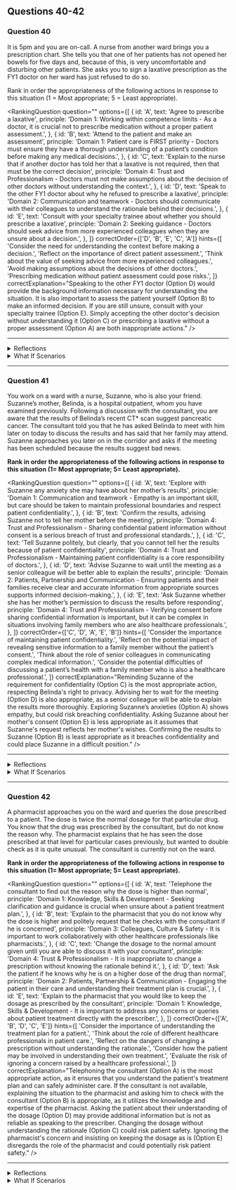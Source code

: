 ## Questions 40-42


### Question 40

It is 5pm and you are on-call. A nurse from another ward brings you a prescription chart. She tells you that one of her patients has not opened her bowels for five days and, because of this, is very uncomfortable and disturbing other patients. She asks you to sign a laxative prescription as the FY1 doctor on her ward has just refused to do so.

Rank in order the appropriateness of the following actions in response to this situation (1 = Most appropriate; 5 = Least appropriate).

<RankingQuestion
  question=""
  options={[
    {
      id: 'A',
      text: 'Agree to prescribe a laxative',
      principle: 'Domain 1: Working within competence limits - As a doctor, it is crucial not to prescribe medication without a proper patient assessment.',
    },
    {
      id: 'B',
      text: 'Attend to the patient and make an assessment',
      principle: 'Domain 1: Patient care is FIRST priority - Doctors must ensure they have a thorough understanding of a patient’s condition before making any medical decisions.',
    },
    {
      id: 'C',
      text: 'Explain to the nurse that if another doctor has told her that a laxative is not required, then that must be the correct decision',
      principle: 'Domain 4: Trust and Professionalism - Doctors must not make assumptions about the decision of other doctors without understanding the context.',
    },
    {
      id: 'D',
      text: 'Speak to the other FY1 doctor about why he refused to prescribe a laxative',
      principle: 'Domain 2: Communication and teamwork - Doctors should communicate with their colleagues to understand the rationale behind their decisions.',
    },
    {
      id: 'E',
      text: 'Consult with your specialty trainee about whether you should prescribe a laxative',
      principle: 'Domain 2: Seeking guidance - Doctors should seek advice from more experienced colleagues when they are unsure about a decision.',
    },
  ]}
  correctOrder={['D', 'B', 'E', 'C', 'A']}
  hints={[
    'Consider the need for understanding the context before making a decision.',
    'Reflect on the importance of direct patient assessment.',
    'Think about the value of seeking advice from more experienced colleagues.',
    'Avoid making assumptions about the decisions of other doctors.',
    'Prescribing medication without patient assessment could pose risks.',
  ]}
  correctExplanation="Speaking to the other FY1 doctor (Option D) would provide the background information necessary for understanding the situation. It is also important to assess the patient yourself (Option B) to make an informed decision. If you are still unsure, consult with your specialty trainee (Option E). Simply accepting the other doctor's decision without understanding it (Option C) or prescribing a laxative without a proper assessment (Option A) are both inappropriate actions."
/>

---

<details>
<summary>Reflections</summary>

**If you ranked Option A higher**

Think about the potential risks of prescribing a medication without conducting a proper patient assessment. What if the patient has a condition that contraindicates the use of a laxative?

**If you ranked Option C higher**

Reflect on the dangers of blindly accepting another doctor's decision without understanding the context. How might this impact patient care and safety?

**If you ranked Option B lower**

Consider the importance of direct patient assessment in formulating medical decisions. How would seeing the patient yourself contribute to a better understanding of the situation?

</details>

<details>
<summary>What If Scenarios</summary>

**What if the other FY1 doctor isn't available for a conversation?**

In this case, checking the patient’s medical records for any notes or indications about the refusal to prescribe a laxative and conducting your own patient assessment would be important. You may also consider consulting with your specialty trainee about the situation.

**What if the nurse insists that you prescribe the laxative immediately because the patient is very uncomfortable?**

While it's important to alleviate patient discomfort, it's crucial to ensure that the medication prescribed is safe and appropriate. Conducting your own patient assessment and understanding the context from the other doctor or medical records is still necessary.

**What if you find out that the patient has a history of abusing laxatives?**

This information changes the situation significantly. It reiterates the importance of understanding the context and patient history before making a decision. Consider discussing the situation with your specialty trainee and the patient’s primary care team to develop a suitable management plan.

</details>

---

### Question 41

You work on a ward with a nurse, Suzanne, who is also your friend. Suzanne’s mother, Belinda, is a hospital outpatient, whom you have examined previously. Following a discussion with the consultant, you are aware that the results of Belinda’s recent CT* scan suggest pancreatic cancer. The consultant told you that he has asked Belinda to meet with him later on today to discuss the results and has said that her family may attend. Suzanne approaches you later on in the corridor and asks if the meeting has been scheduled because the results suggest bad news.

**Rank in order the appropriateness of the following actions in response to this situation (1= Most appropriate; 5= Least appropriate).**

<RankingQuestion
  question=""
  options={[
    {
      id: 'A',
      text: 'Explore with Suzanne any anxiety she may have about her mother’s results',
      principle: 'Domain 1: Communication and teamwork - Empathy is an important skill, but care should be taken to maintain professional boundaries and respect patient confidentiality.',
    },
    {
      id: 'B',
      text: 'Confirm the results, advising Suzanne not to tell her mother before the meeting',
      principle: 'Domain 4: Trust and Professionalism - Sharing confidential patient information without consent is a serious breach of trust and professional standards.',
    },
    {
      id: 'C',
      text: 'Tell Suzanne politely, but clearly, that you cannot tell her the results because of patient confidentiality',
      principle: 'Domain 4: Trust and Professionalism - Maintaining patient confidentiality is a core responsibility of doctors.',
    },
    {
      id: 'D',
      text: 'Advise Suzanne to wait until the meeting as a senior colleague will be better able to explain the results',
      principle: 'Domain 2: Patients, Partnership and Communication - Ensuring patients and their families receive clear and accurate information from appropriate sources supports informed decision-making.',
    },
    {
      id: 'E',
      text: 'Ask Suzanne whether she has her mother’s permission to discuss the results before responding',
      principle: 'Domain 4: Trust and Professionalism - Verifying consent before sharing confidential information is important, but it can be complex in situations involving family members who are also healthcare professionals.',
    },
  ]}
  correctOrder={['C', 'D', 'A', 'E', 'B']}
  hints={[
    'Consider the importance of maintaining patient confidentiality.',
    'Reflect on the potential impact of revealing sensitive information to a family member without the patient’s consent.',
    'Think about the role of senior colleagues in communicating complex medical information.',
    'Consider the potential difficulties of discussing a patient’s health with a family member who is also a healthcare professional.',
  ]}
  correctExplanation="Reminding Suzanne of the requirement for confidentiality (Option C) is the most appropriate action, respecting Belinda's right to privacy. Advising her to wait for the meeting (Option D) is also appropriate, as a senior colleague will be able to explain the results more thoroughly. Exploring Suzanne’s anxieties (Option A) shows empathy, but could risk breaching confidentiality. Asking Suzanne about her mother's consent (Option E) is less appropriate as it assumes that Suzanne's request reflects her mother's wishes. Confirming the results to Suzanne (Option B) is least appropriate as it breaches confidentiality and could place Suzanne in a difficult position."
/>

---

<details>
<summary>Reflections</summary>

**If you ranked Option B higher**

Remember that it is never appropriate to share confidential patient information without consent, regardless of who is asking. Consider the potential harm to Belinda and Suzanne in this scenario.

**If you ranked Option E higher**

While it's important to verify consent before sharing information, in this case it could lead to potential misunderstandings. Reflect on how this might have played out differently.

**If you ranked Option A lower**

Exploring Suzanne's anxieties shows empathy, but could risk breaching confidentiality. Reflect on the importance of maintaining professional boundaries, even in challenging situations.

</details>

<details>
<summary>What If Scenarios</summary>

**What if Suzanne insists on knowing the results?**

Reiterate the importance of patient confidentiality and advise her to wait for the meeting. If she remains insistent, consider involving a senior colleague or the clinical governance team.

**What if Suzanne discloses that Belinda has given her permission to discuss the results?**

If possible, verify this with Belinda directly, or consult with a senior colleague or the clinical governance team for advice.

**What if Suzanne becomes upset or angry?**

Stay professional, offer to involve a senior colleague, and consider involving the pastoral care team to provide support.

</details>

---

### Question 42

A pharmacist approaches you on the ward and queries the dose prescribed to a patient. The dose is twice the normal dosage for that particular drug. You know that the drug was prescribed by the consultant, but do not know the reason why. The pharmacist explains that he has seen the dose prescribed at that level for particular cases previously, but wanted to double check as it is quite unusual. The consultant is currently not on the ward.

**Rank in order the appropriateness of the following actions in response to this situation (1= Most appropriate; 5= Least appropriate).**

<RankingQuestion
  question=""
  options={[
    {
      id: 'A',
      text: 'Telephone the consultant to find out the reason why the dose is higher than normal',
      principle: 'Domain 1: Knowledge, Skills & Development - Seeking clarification and guidance is crucial when unsure about a patient treatment plan.',
    },
    {
      id: 'B',
      text: 'Explain to the pharmacist that you do not know why the dose is higher and politely request that he checks with the consultant if he is concerned',
      principle: 'Domain 3: Colleagues, Culture & Safety - It is important to work collaboratively with other healthcare professionals like pharmacists.',
    },
    {
      id: 'C',
      text: 'Change the dosage to the normal amount given until you are able to discuss it with your consultant',
      principle: 'Domain 4: Trust & Professionalism - It is inappropriate to change a prescription without knowing the rationale behind it.',
    },
    {
      id: 'D',
      text: 'Ask the patient if he knows why he is on a higher dose of the drug than normal',
      principle: 'Domain 2: Patients, Partnership & Communication - Engaging the patient in their care and understanding their treatment plan is crucial.',
    },
    {
      id: 'E',
      text: 'Explain to the pharmacist that you would like to keep the dosage as prescribed by the consultant',
      principle: 'Domain 1: Knowledge, Skills & Development - It is important to address any concerns or queries about patient treatment directly with the prescriber.',
    },
  ]}
  correctOrder={['A', 'B', 'D', 'C', 'E']}
  hints={[
    'Consider the importance of understanding the treatment plan for a patient.',
    'Think about the role of different healthcare professionals in patient care.',
    'Reflect on the dangers of changing a prescription without understanding the rationale.',
    'Consider how the patient may be involved in understanding their own treatment.',
    'Evaluate the risk of ignoring a concern raised by a healthcare professional.',
  ]}
  correctExplanation="Telephoning the consultant (Option A) is the most appropriate action, as it ensures that you understand the patient's treatment plan and can safely administer care. If the consultant is not available, explaining the situation to the pharmacist and asking him to check with the consultant (Option B) is appropriate, as it utilizes the knowledge and expertise of the pharmacist. Asking the patient about their understanding of the dosage (Option D) may provide additional information but is not as reliable as speaking to the prescriber. Changing the dosage without understanding the rationale (Option C) could risk patient safety. Ignoring the pharmacist's concern and insisting on keeping the dosage as is (Option E) disregards the role of the pharmacist and could potentially risk patient safety."
/>

---

<details>
<summary>Reflections</summary>

**If you ranked Option E higher**

Reflect on the importance of addressing and acting on concerns raised by healthcare professionals. Ignoring a concern could potentially risk patient safety.

**If you ranked Option C higher**

Consider the risks involved in changing a prescription without understanding the rationale behind it. Always seek clarification when unsure.

**If you ranked Option D lower than B or C**

While speaking to the patient can provide additional information, it is not as reliable as speaking directly to the prescriber. Consider the importance of understanding the treatment plan from the prescriber's perspective.

</details>

<details>
<summary>What If Scenarios</summary>

**What if the consultant cannot be reached immediately?**

Consider working with the pharmacist to ensure patient safety until the consultant can be reached. The pharmacist's expertise and knowledge can be invaluable in such situations.

**What if the patient does not understand why they are on a higher dosage?**

This highlights the importance of patient education and understanding their own treatment plan. Consider discussing this with the consultant and ensuring the patient is fully informed.

**What if the pharmacist insists on changing the dosage?**

Reiterate the importance of understanding the rationale behind the prescription. If necessary, involve other members of the healthcare team and seek advice from a senior colleague.

</details>

